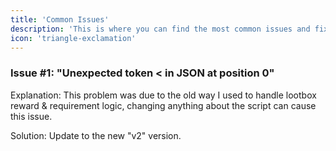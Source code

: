 ```yaml
---
title: 'Common Issues'
description: 'This is where you can find the most common issues and fixes with our script. (if the script is new, this may be empty and will be updated overtime)'
icon: 'triangle-exclamation'
---
```


### Issue #1: "Unexpected token < in JSON at position 0"
Explanation:
This problem was due to the old way I used to handle lootbox reward & requirement logic, changing anything about the script can cause this issue.

Solution:
Update to the new "v2" version.